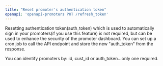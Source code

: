```yaml
---
title: "Reset promoter's authentication token"
openapi: 'openapi-promoters PUT /refresh_token'
---
```


Resetting authentication token(auth_token) which is used to automatically sign in your promoters(if you use this feature) is not required, but can be used to enhance the security of the promoter dashboard. You can set up a cron job to call the API endpoint and store the new "auth_token" from the response.

You can identify promoters by: id, cust_id or auth_token...only one required.